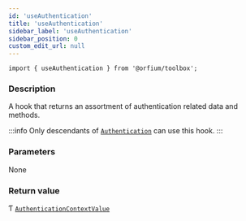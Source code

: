 ```yaml
---
id: 'useAuthentication'
title: 'useAuthentication'
sidebar_label: 'useAuthentication'
sidebar_position: 0
custom_edit_url: null
---
```



`import { useAuthentication } from '@orfium/toolbox';`

### Description

A hook that returns an assortment of authentication related data and methods.

:::info
Only descendants of [`Authentication`](../components/Authentication) can use this hook.
:::

### Parameters

None

### Return value

Ƭ [`AuthenticationContextValue`](../types/AuthenticationContextValue)

<Type />
